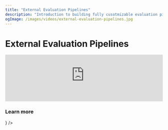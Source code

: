 ```yaml
---
title: "External Evaluation Pipelines"
description: "Introduction to building fully cusotmizable evaluation pipelines on top of Langfuse."
ogImage: /images/videos/external-evaluation-pipelines.jpg
---
```


# External Evaluation Pipelines

<iframe
  width="100%"
  className="aspect-[3230/2160] rounded mt-10"
  src="https://www.youtube-nocookie.com/embed/rHfME8KDmIw?si=V4m8smxZ219AKmOU"
  title="YouTube video player"
  frameborder="0"
  allow="accelerometer; autoplay; clipboard-write; encrypted-media; gyroscope; picture-in-picture; web-share"
  referrerpolicy="strict-origin-when-cross-origin"
  allowFullScreen
></iframe>

### Learn more


<Cards num={2}>
  <Card
    title="External Evaluation Pipeline Example"
    href="/docs/scores/external-evaluation-pipelines"
    icon={<FileCode />}
  />
</Cards>
